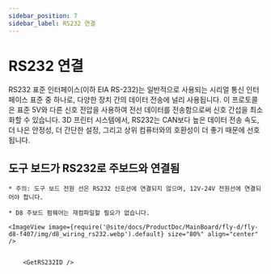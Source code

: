 ```yaml
---
sidebar_position: 7
sidebar_label: RS232 연결
---
```




# RS232 연결

RS232 표준 인터페이스(이하 EIA RS-232)는 일반적으로 사용되는 시리얼 통신 인터페이스 표준 중 하나로, 다양한 장치 간의 데이터 전송에 널리 사용됩니다. 이 프로토콜은 표준 5V와 다른 신호 전압을 사용하여 전선 데이터를 전송함으로써 신호 간섭을 최소화할 수 있습니다. 3D 프린터 시스템에서, RS232는 CAN보다 높은 데이터 전송 속도, 더 나은 안정성, 더 간단한 설정, 그리고 상위 컴퓨터와의 호환성이 더 좋기 때문에 선호됩니다.

## 도구 보드가 RS232로 주보드와 연결됨

    * 주의: 도구 보드 전원 선은 RS232 신호선에 연결되지 않으며, 12V-24V 전원선에 연결되어야 합니다.

    * D8 주보드 펌웨어는 재컴파일할 필요가 없습니다.
    
    <ImageView image={require('@site/docs/ProductDoc/MainBoard/fly-d/fly-d8-f407/img/d8_wiring_rs232.webp').default} size="80%" align="center" />


        <GetRS232ID />
